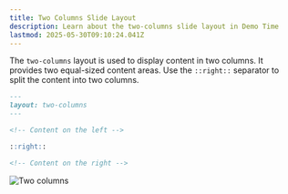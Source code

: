```yaml
---
title: Two Columns Slide Layout
description: Learn about the two-columns slide layout in Demo Time
lastmod: 2025-05-30T09:10:24.041Z
---
```



The `two-columns` layout is used to display content in two columns. It provides two equal-sized content areas. Use the `::right::` separator to split the content into two columns.

```md
---
layout: two-columns
---

<!-- Content on the left -->

::right::

<!-- Content on the right -->
```

<Image class="mx-auto" src={twoColumnsImg} alt="Two columns" />
